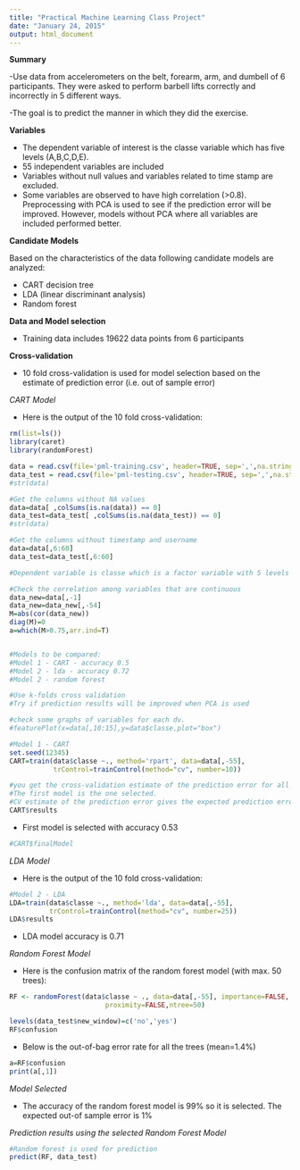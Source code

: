 ```yaml
---
title: "Practical Machine Learning Class Project"
date: "January 24, 2015"
output: html_document
---
```


**Summary**

-Use data from accelerometers on the belt, forearm, arm, and dumbell of 6 participants. They were asked to perform barbell lifts correctly and incorrectly in 5 different ways.

-The goal is to predict the manner in which they did the exercise. 


**Variables**

- The dependent variable of interest is the classe variable which has five levels (A,B,C,D,E).
- 55 independent variables are included 
- Variables without null values and variables related to time stamp are excluded. 
- Some variables are observed to have high correlation (>0.8). Preprocessing with PCA is used to see if the prediction error will be improved. However, models without PCA where all variables are included performed better.
 
**Candidate Models**

Based on the characteristics of the data following candidate models are analyzed:

-	CART decision tree
-	LDA (linear discriminant analysis)
-	Random forest

**Data and Model selection**

- Training data includes 19622 data points from 6 participants

**Cross-validation**

- 10 fold cross-validation is used for model selection based on the estimate of prediction error (i.e. out of sample error)

*CART Model*

- Here is the output of the 10 fold cross-validation:

```r
rm(list=ls())
library(caret)
library(randomForest)

data = read.csv(file='pml-training.csv', header=TRUE, sep=',',na.strings=c('','NA'))
data_test = read.csv(file='pml-testing.csv', header=TRUE, sep=',',na.strings=c('','NA'))
#str(data)

#Get the columns without NA values
data=data[ ,colSums(is.na(data)) == 0]
data_test=data_test[ ,colSums(is.na(data_test)) == 0]
#str(data)

#Get the columns without timestamp and username
data=data[,6:60]
data_test=data_test[,6:60]

#Dependent variable is classe which is a factor variable with 5 levels - we can't use glm which only support binary outcome variable

#Check the correlation among variables that are continuous
data_new=data[,-1]
data_new=data_new[,-54]
M=abs(cor(data_new))
diag(M)=0
a=which(M>0.75,arr.ind=T)


#Models to be compared:
#Model 1 - CART - accuracy 0.5
#Model 2 - lda - accuracy 0.72
#Model 2 - random forest

#Use k-folds cross validation
#Try if prediction results will be improved when PCA is used 

#check some graphs of variables for each dv.
#featurePlot(x=data[,10:15],y=data$classe,plot="box")

#Model 1 - CART
set.seed(12345)
CART=train(data$classe ~., method='rpart', data=data[,-55],
           trControl=trainControl(method="cv", number=10))

#you get the cross-validation estimate of the prediction error for all the models. 
#The first model is the one selected. 
#CV estimate of the prediction error gives the expected prediction error (out of sample error) of the model
CART$results
```

- First model is selected with accuracy 0.53
```r
#CART$finalModel
```

*LDA Model*

- Here is the output of the 10 fold cross-validation:
```r
#Model 2 - LDA
LDA=train(data$classe ~., method='lda', data=data[,-55],
          trControl=trainControl(method="cv", number=25))
LDA$results
```

- LDA model accuracy is 0.71

*Random Forest Model*

- Here is the confusion matrix of the random forest model (with max. 50 trees):
```r
RF <- randomForest(data$classe ~ ., data=data[,-55], importance=FALSE,
                        proximity=FALSE,ntree=50)

levels(data_test$new_window)=c('no','yes')
RF$confusion
```

- Below is the out-of-bag error rate for all the trees (mean=1.4%)
```r
a=RF$confusion
print(a[,1])
```

*Model Selected*

- The accuracy of the random forest model is 99% so it is selected. The expected out-of sample error is 1%


*Prediction results using the selected Random Forest Model*
```r
#Random forest is used for prediction
predict(RF, data_test)

```
